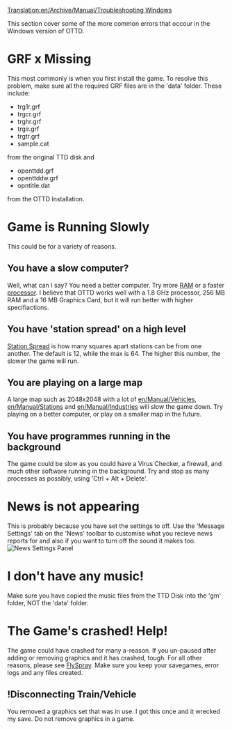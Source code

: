 [[Translation:en/Archive/Manual/Troubleshooting Windows]]

This section cover some of the more common errors that occour in the Windows version of OTTD.

=GRF x Missing=
This most commonly is when you first install the game. To resolve this problem, make sure all the required GRF files are in the 'data' folder. 
These include:
* trg1r.grf
* trgcr.grf
* trghr.grf
* trgir.grf
* trgtr.grf
* sample.cat
from the original TTD disk and
* openttdd.grf
* openttddw.grf
* opntitle.dat
from the OTTD Installation.

=Game is Running Slowly=
This could be for a variety of reasons.
==You have a slow computer?==
Well, what can I say? You need a better computer. Try more [http://en.wikipedia.org/wiki/Random-access_memory RAM] or a faster [http://en.wikipedia.org/wiki/Processor processor]. I believe that OTTD works well with a 1.8&nbsp;GHz processor, 256&nbsp;MB RAM and a 16&nbsp;MB Graphics Card, but it will run better with higher specifiactions.

==You have 'station spread' on a high level==
[[en/Archive/Manual/Settings/Change station spread|Station Spread]] is how many squares apart stations can be from one another. The default is 12, while the max is 64. The higher this number, the slower the game will run.

==You are playing on a large map==
A large map such as 2048x2048 with a lot of [[en/Manual/Vehicles]], [[en/Manual/Stations]] and [[en/Manual/Industries]] will slow the game down. Try playing on a better computer, or play on a smaller map in the future.
==You have programmes running in the background==
The game could be slow as you could have a Virus Checker, a firewall, and much other software running in the background. Try and stop as many processes as possibly, using 'Ctrl + Alt + Delete'.
=News is not appearing=
This is probably because you have set the settings to off. Use the 'Message Settings' tab on the 'News' toolbar to customise what you recieve news reports for and also if you want to turn off the sound it makes too. [[File:en/Archive/Manual/Newssettings.png|frame|News Settings Panel]]
=I don't have any music!=
Make sure you have copied the music files from the TTD Disk into the 'gm' folder, NOT the 'data' folder.
=The Game's crashed! Help!=
The game could have crashed for many a-reason. If you un-paused after adding or removing graphics and it has crashed, tough. For all other reasons, please see [http://bugs.openttd.org FlySpray]. Make sure you keep your savegames, error logs and any files created.
==!Disconnecting Train/Vehicle==
You removed a graphics set that was in use. I got this once and it wrecked my save. Do not remove graphics in a game.